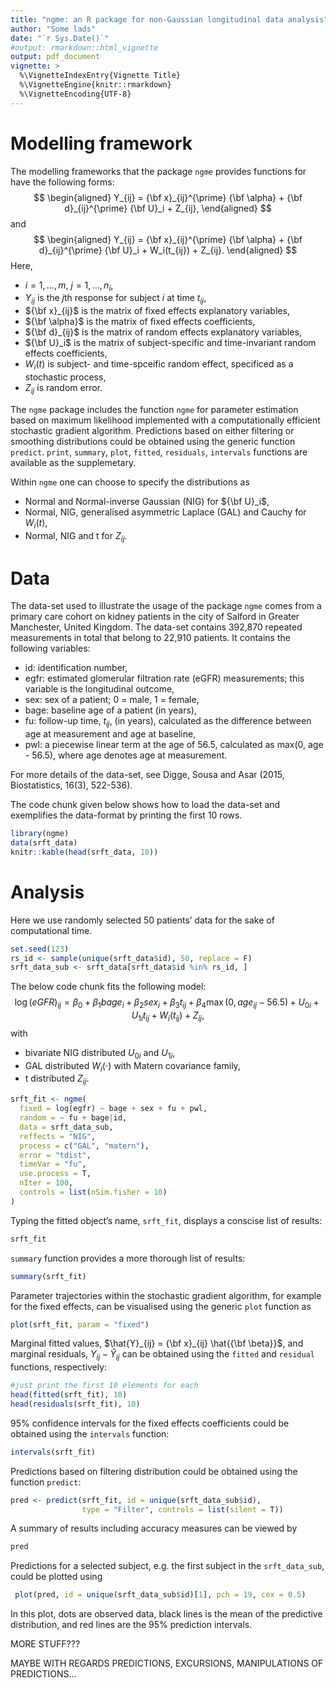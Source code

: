 ---
title: "ngme: an R package for non-Gaussian longitudinal data analysis"
author: "Some lads"
date: "`r Sys.Date()`"
#output: rmarkdown::html_vignette
output: pdf_document
vignette: >
  %\VignetteIndexEntry{Vignette Title}
  %\VignetteEngine{knitr::rmarkdown}
  %\VignetteEncoding{UTF-8}
---

# Modelling framework 

The modelling frameworks that the package `ngme` 
provides functions for have the following forms:
$$
\begin{aligned}
Y_{ij} = {\bf x}_{ij}^{\prime} {\bf \alpha} + {\bf d}_{ij}^{\prime} {\bf U}_i + Z_{ij},
\end{aligned}
$$
and
$$
\begin{aligned}
Y_{ij} = {\bf x}_{ij}^{\prime} {\bf \alpha} + {\bf d}_{ij}^{\prime} {\bf U}_i + W_i(t_{ij}) + Z_{ij}.
\end{aligned}
$$
Here, 

- $i = 1, \ldots, m$, $j = 1, \ldots, n_i$, 
- $Y_{ij}$ is the $j$th response for subject $i$ at time $t_{ij}$,
- ${\bf x}_{ij}$ is the matrix of fixed effects explanatory variables,
- ${\bf \alpha}$ is the matrix of fixed effects coefficients,
- ${\bf d}_{ij}$ is the matrix of random effects explanatory variables,
- ${\bf U}_i$ is the matrix of subject-specific and time-invariant random effects coefficients,
- $W_i(t)$ is subject- and time-spceific random effect, specificed as a stochastic process,
- $Z_{ij}$ is random error.

The `ngme` package includes the function `ngme` for parameter estimation 
based on maximum likelihood implemented with a computationally efficient 
stochastic gradient algorithm. Predictions based on either filtering or 
smoothing distributions could be obtained using the generic function `predict`. 
`print`, `summary`, `plot`, `fitted`, `residuals`, `intervals` 
functions are available as the supplemetary. 
 
Within `ngme` one can choose to specify the distributions as
 
- Normal and Normal-inverse Gaussian (NIG) for ${\bf U}_i$,
- Normal, NIG, generalised asymmetric Laplace (GAL) and Cauchy for $W_i(t)$,
- Normal, NIG and t for $Z_{ij}$.

# Data

The data-set used to illustrate the usage of the package `ngme` comes 
from a primary care cohort on kidney patients in the city of Salford 
in Greater Manchester, United Kingdom. The data-set contains 392,870 
repeated measurements in total that belong to 22,910 patients. It contains 
the following variables:

- id: identification number,
- egfr: estimated glomerular filtration rate (eGFR) measurements; 
        this variable is the longitudinal outcome,
- sex: sex of a patient; 0 = male, 1 = female,
- bage: baseline age of a patient (in years),
- fu: follow-up time, $t_{ij}$, (in years), calculated as the difference 
      between age at measurement and age at baseline,
- pwl: a piecewise linear term at the age of 56.5, 
       calculated as max(0, age - 56.5), 
       where age denotes age at measurement. 

For more details of the data-set, see 
Digge, Sousa and Asar (2015, Biostatistics, 16(3), 522-536). 

The code chunk given below shows how to load the data-set and 
exemplifies the data-format by printing the first 10 rows. 

```{r, echo=TRUE}
library(ngme)
data(srft_data)
knitr::kable(head(srft_data, 10))
```

# Analysis

Here we use randomly selected 50 patients' data for the sake 
of computational time. 

```{r, echo=TRUE}
set.seed(123)
rs_id <- sample(unique(srft_data$id), 50, replace = F)
srft_data_sub <- srft_data[srft_data$id %in% rs_id, ]
```

The below code chunk fits the following model:
$$
\log(eGFR)_{ij} = \beta_0 + \beta_1 bage_{i} + \beta_2 sex_i + 
                 \beta_3 t_{ij} + \beta_4 \max(0, age_{ij} - 56.5) + 
                 U_{0i} + U_{1i} t_{ij} + W_i(t_{ij}) + Z_{ij},
$$
with 

- bivariate NIG distributed $U_{0i}$ and $U_{1i}$,
- GAL distributed $W_i(\cdot)$ with Matern covariance family,
- t distributed $Z_{ij}$.

```{r, echo = TRUE}
srft_fit <- ngme(
  fixed = log(egfr) ~ bage + sex + fu + pwl,
  random = ~ fu + bage|id,
  data = srft_data_sub,
  reffects = "NIG",
  process = c("GAL", "matern"),
  error = "tdist",
  timeVar = "fu",
  use.process = T,
  nIter = 100,
  controls = list(nSim.fisher = 10)
)
```
Typing the fitted object's name, `srft_fit`, displays a conscise list of results:

```{r, echo = TRUE}
srft_fit
```

`summary` function provides a more thorough list of results:

```{r, echo = TRUE}
summary(srft_fit)
```

Parameter trajectories within the stochastic gradient algorithm, 
for example for the fixed effects, 
can be visualised using the generic `plot` function as

```{r, echo = T}
plot(srft_fit, param = "fixed")
```

Marginal fitted values, $\hat{Y}_{ij} = {\bf x}_{ij} \hat{{\bf \beta}}$, 
and marginal residuals, $Y_{ij} - \hat{Y}_{ij}$ can be obtained using 
the `fitted` and `residual` functions, respectively:

```{r, echo = TRUE}
#just print the first 10 elements for each
head(fitted(srft_fit), 10)
head(residuals(srft_fit), 10)
```

95\% confidence intervals for the fixed effects coefficients 
could be obtained using the `intervals` function:

```{r, echo = TRUE}
intervals(srft_fit)
```

Predictions based on filtering distribution could be obtained using the function 
`predict`:

```{r, echo = TRUE}
pred <- predict(srft_fit, id = unique(srft_data_sub$id), 
                type = "Filter", controls = list(silent = T))

```

A summary of results including accuracy measures can be viewed by

```{r, echo = TRUE}
pred
```

Predictions for a selected subject, e.g. the first subject in the 
`srft_data_sub`, could be plotted using

```{r, echo = TRUE}
 plot(pred, id = unique(srft_data_sub$id)[1], pch = 19, cex = 0.5)
```

In this plot, dots are observed data, black lines is the mean 
of the predictive distribution, and red lines are the 95\% 
prediction intervals. 

MORE STUFF???

MAYBE WITH REGARDS PREDICTIONS, EXCURSIONS, MANIPULATIONS OF PREDICTIONS...

